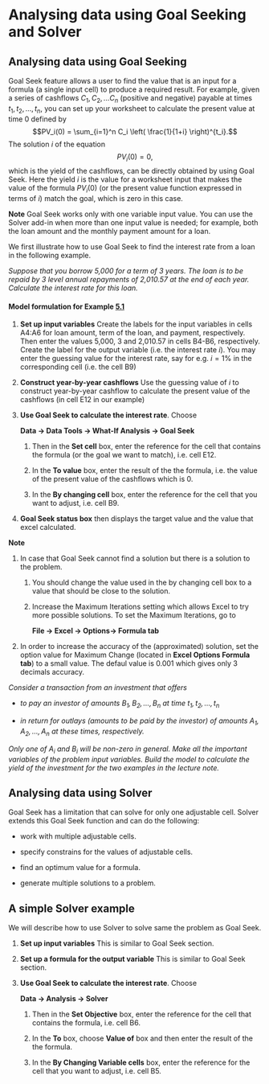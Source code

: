 
# Analysing data using Goal Seeking and Solver

## Analysing data using Goal Seeking

Goal Seek feature allows a user to find the value that is an input for a
formula (a single input cell) to produce a required result. For example,
given a series of cashflows $C_1, C_2, \ldots C_n$ (positive and
negative) payable at times $t_1, t_2, \ldots, t_n$, you can set up your
worksheet to calculate the present value at time 0 defined by
$$PV_i(0) = \sum_{i=1}^n C_i \left( \frac{1}{1+i} \right)^{t_i}.$$ The
solution $i$ of the equation $$PV_i(0) = 0,$$ which is the yield of the
cashflows, can be directly obtained by using Goal Seek. Here the yield
$i$ is the value for a worksheet input that makes the value of the
formula $PV_i(0)$ (or the present value function expressed in terms of
$i$) match the goal, which is zero in this case.


**Note** Goal Seek works only with one variable input value. You can use the
Solver add-in when more than one input value is needed; for example,
both the loan amount and the monthly payment amount for a loan.

We first illustrate how to use Goal Seek to find the interest rate from
a loan in the following example.

::: {#exampleGoalSeek .example}
*Suppose that you borrow 5,000 for a term of 3 years. The
loan is to be repaid by 3 level annual repayments of 2,010.57 at the end
of each year. Calculate the interest rate for this loan.*
:::

#### Model formulation for Example [5.1](#exampleGoalSeek){reference-type="ref" reference="exampleGoalSeek"} {#model-formulation-for-example-examplegoalseek .unnumbered}


1.  **Set up input variables** Create the labels for the input variables
    in cells A4:A6 for loan amount, term of the loan, and payment,
    respectively. Then enter the values 5,000, 3 and 2,010.57 in cells
    B4-B6, respectively. Create the label for the output variable (i.e.
    the interest rate $i$). You may enter the guessing value for the
    interest rate, say for e.g. $i = 1\%$ in the corresponding cell
    (i.e. the cell B9)

2.  **Construct year-by-year cashflows** Use the guessing value of $i$
    to construct year-by-year cashflow to calculate the present value of
    the cashflows (in cell E12 in our example)

3.  **Use Goal Seek to calculate the interest rate**. Choose

    **Data $\rightarrow$ Data Tools  $\rightarrow$ What-If Analysis $\rightarrow$ Goal Seek**

    1.  Then in the **Set cell** box, enter the reference for the cell
        that contains the formula (or the goal we want to match), i.e.
        cell E12.

    2.  In the **To value** box, enter the result of the the formula,
        i.e. the value of the present value of the cashflows which is 0.

    3.  In the **By changing cell** box, enter the reference for the
        cell that you want to adjust, i.e. cell B9.

4.  **Goal Seek status box** then displays the target value and the
    value that excel calculated.

**Note**

1.  In case that Goal Seek cannot find a solution but there is a
    solution to the problem.

    1.  You should change the value used in the by changing cell box to
        a value that should be close to the solution.

    2.  Increase the Maximum Iterations setting which allows Excel to
        try more possible solutions. To set the Maximum Iterations, go
        to

        **File $\rightarrow$ Excel $\rightarrow$ Options$\rightarrow$ Formula tab**

2.  In order to increase the accuracy of the (approximated) solution,
    set the option value for Maximum Change (located in **Excel Options
    Formula tab**) to a small value. The defaul value is 0.001 which
    gives only 3 decimals accuracy.

::: {#exampleYield .example}
*Consider a transaction from an investment that offers*

-   *to pay an investor of amounts $B_1, B_2, \ldots, B_n$ at time
    $t_1, t_2, \ldots ,t_n$*

-   *in return for outlays (amounts to be paid by the investor) of
    amounts $A_1, A_2, \ldots, A_n$ at these times, respectively.*

*Only one of $A_i$ and $B_i$ will be non-zero in general. Make all the
important variables of the problem input variables. Build the model to
calculate the yield of the investment for the two examples in the
lecture note.*
:::

## Analysing data using Solver


Goal Seek has a limitation that can solve for only one adjustable cell.
Solver extends this Goal Seek function and can do the following:

-   work with multiple adjustable cells.

-   specify constrains for the values of adjustable cells.

-   find an optimum value for a formula.

-   generate multiple solutions to a problem.

## A simple Solver example


We will describe how to use Solver to solve same the problem as Goal
Seek.

1.  **Set up input variables** This is similar to Goal Seek section.

2.  **Set up a formula for the output variable** This is similar to Goal
    Seek section.

3.  **Use Goal Seek to calculate the interest rate**. Choose

    **Data $\rightarrow$ Analysis $\rightarrow$ Solver**

    1.  Then in the **Set Objective** box, enter the reference for the
        cell that contains the formula, i.e. cell B6.

    2.  In the **To** box, choose **Value of** box and then enter the
        result of the the formula.

    3.  In the **By Changing Variable cells** box, enter the reference
        for the cell that you want to adjust, i.e. cell B5.
